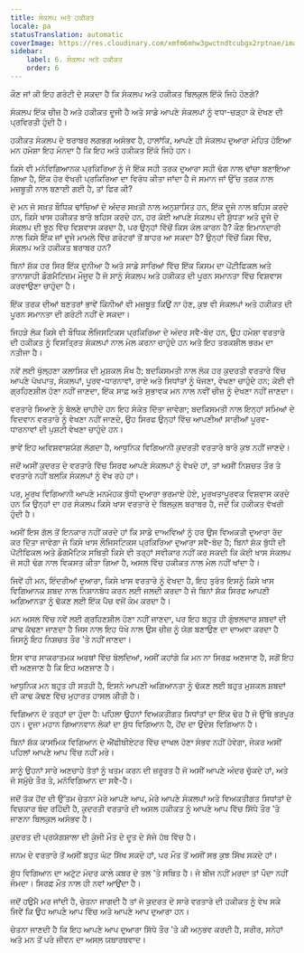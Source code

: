 ```yaml
---
title: ਸੰਕਲਪ ਅਤੇ ਹਕੀਕਤ
locale: pa
statusTranslation: automatic
coverImage: https://res.cloudinary.com/xmfm6mhw3gwctndtcubgx2rptnae/image/upload/v1741354419/small_cover_la_gran_rebelion_28716e29d2.webp
sidebar:
    label: 6. ਸੰਕਲਪ ਅਤੇ ਹਕੀਕਤ
    order: 6
---
```

ਕੌਣ ਜਾਂ ਕੀ ਇਹ ਗਰੰਟੀ ਦੇ ਸਕਦਾ ਹੈ ਕਿ ਸੰਕਲਪ ਅਤੇ ਹਕੀਕਤ ਬਿਲਕੁਲ ਇੱਕੋ ਜਿਹੇ ਹੋਣਗੇ?

ਸੰਕਲਪ ਇੱਕ ਚੀਜ਼ ਹੈ ਅਤੇ ਹਕੀਕਤ ਦੂਜੀ ਹੈ ਅਤੇ ਸਾਡੇ ਆਪਣੇ ਸੰਕਲਪਾਂ ਨੂੰ ਵਧਾ-ਚੜ੍ਹਾ ਕੇ ਦੇਖਣ ਦੀ ਪ੍ਰਵਿਰਤੀ ਹੁੰਦੀ ਹੈ।

ਹਕੀਕਤ ਸੰਕਲਪ ਦੇ ਬਰਾਬਰ ਲਗਭਗ ਅਸੰਭਵ ਹੈ, ਹਾਲਾਂਕਿ, ਆਪਣੇ ਹੀ ਸੰਕਲਪ ਦੁਆਰਾ ਮੋਹਿਤ ਹੋਇਆ ਮਨ ਹਮੇਸ਼ਾ ਇਹ ਮੰਨਦਾ ਹੈ ਕਿ ਇਹ ਅਤੇ ਹਕੀਕਤ ਇੱਕੋ ਜਿਹੇ ਹਨ।

ਕਿਸੇ ਵੀ ਮਨੋਵਿਗਿਆਨਕ ਪ੍ਰਕਿਰਿਆ ਨੂੰ ਜੋ ਇੱਕ ਸਹੀ ਤਰਕ ਦੁਆਰਾ ਸਹੀ ਢੰਗ ਨਾਲ ਢਾਂਚਾ ਬਣਾਇਆ ਗਿਆ ਹੈ, ਇੱਕ ਹੋਰ ਵੱਖਰੀ ਪ੍ਰਕਿਰਿਆ ਦਾ ਵਿਰੋਧ ਕੀਤਾ ਜਾਂਦਾ ਹੈ ਜੋ ਸਮਾਨ ਜਾਂ ਉੱਚ ਤਰਕ ਨਾਲ ਮਜ਼ਬੂਤੀ ਨਾਲ ਬਣਾਈ ਗਈ ਹੈ, ਤਾਂ ਫਿਰ ਕੀ?

ਦੋ ਮਨ ਜੋ ਸਖ਼ਤ ਬੌਧਿਕ ਢਾਂਚਿਆਂ ਦੇ ਅੰਦਰ ਸਖ਼ਤੀ ਨਾਲ ਅਨੁਸ਼ਾਸਿਤ ਹਨ, ਇੱਕ ਦੂਜੇ ਨਾਲ ਬਹਿਸ ਕਰਦੇ ਹਨ, ਕਿਸੇ ਖਾਸ ਹਕੀਕਤ ਬਾਰੇ ਬਹਿਸ ਕਰਦੇ ਹਨ, ਹਰ ਕੋਈ ਆਪਣੇ ਸੰਕਲਪ ਦੀ ਸ਼ੁੱਧਤਾ ਅਤੇ ਦੂਜੇ ਦੇ ਸੰਕਲਪ ਦੀ ਝੂਠ ਵਿੱਚ ਵਿਸ਼ਵਾਸ ਕਰਦਾ ਹੈ, ਪਰ ਉਨ੍ਹਾਂ ਵਿੱਚੋਂ ਕਿਸ ਕੋਲ ਕਾਰਨ ਹੈ? ਕੌਣ ਇਮਾਨਦਾਰੀ ਨਾਲ ਕਿਸੇ ਇੱਕ ਜਾਂ ਦੂਜੇ ਮਾਮਲੇ ਵਿੱਚ ਗਰੰਟਰਾਂ ਤੋਂ ਬਾਹਰ ਆ ਸਕਦਾ ਹੈ? ਉਨ੍ਹਾਂ ਵਿੱਚੋਂ ਕਿਸ ਵਿੱਚ, ਸੰਕਲਪ ਅਤੇ ਹਕੀਕਤ ਬਰਾਬਰ ਹਨ?

ਬਿਨਾਂ ਸ਼ੱਕ ਹਰ ਸਿਰ ਇੱਕ ਦੁਨੀਆ ਹੈ ਅਤੇ ਸਾਡੇ ਸਾਰਿਆਂ ਵਿੱਚ ਇੱਕ ਕਿਸਮ ਦਾ ਪੋਂਟੀਫਿਕਲ ਅਤੇ ਤਾਨਾਸ਼ਾਹੀ ਡੌਗਮੈਟਿਜ਼ਮ ਮੌਜੂਦ ਹੈ ਜੋ ਸਾਨੂੰ ਸੰਕਲਪ ਅਤੇ ਹਕੀਕਤ ਦੀ ਪੂਰਨ ਸਮਾਨਤਾ ਵਿੱਚ ਵਿਸ਼ਵਾਸ ਕਰਵਾਉਣਾ ਚਾਹੁੰਦਾ ਹੈ।

ਇੱਕ ਤਰਕ ਦੀਆਂ ਬਣਤਰਾਂ ਭਾਵੇਂ ਕਿੰਨੀਆਂ ਵੀ ਮਜ਼ਬੂਤ ​​ਕਿਉਂ ਨਾ ਹੋਣ, ਕੁਝ ਵੀ ਸੰਕਲਪਾਂ ਅਤੇ ਹਕੀਕਤ ਦੀ ਪੂਰਨ ਸਮਾਨਤਾ ਦੀ ਗਰੰਟੀ ਨਹੀਂ ਦੇ ਸਕਦਾ।

ਜਿਹੜੇ ਲੋਕ ਕਿਸੇ ਵੀ ਬੌਧਿਕ ਲੌਜਿਸਟਿਕਸ ਪ੍ਰਕਿਰਿਆ ਦੇ ਅੰਦਰ ਸਵੈ-ਬੰਦ ਹਨ, ਉਹ ਹਮੇਸ਼ਾ ਵਰਤਾਰੇ ਦੀ ਹਕੀਕਤ ਨੂੰ ਵਿਸਤ੍ਰਿਤ ਸੰਕਲਪਾਂ ਨਾਲ ਮੇਲ ਕਰਨਾ ਚਾਹੁੰਦੇ ਹਨ ਅਤੇ ਇਹ ਤਰਕਸ਼ੀਲ ਭਰਮ ਦਾ ਨਤੀਜਾ ਹੈ।

ਨਵੇਂ ਲਈ ਖੁੱਲ੍ਹਣਾ ਕਲਾਸਿਕ ਦੀ ਮੁਸ਼ਕਲ ਸੌਖ ਹੈ; ਬਦਕਿਸਮਤੀ ਨਾਲ ਲੋਕ ਹਰ ਕੁਦਰਤੀ ਵਰਤਾਰੇ ਵਿੱਚ ਆਪਣੇ ਪੱਖਪਾਤ, ਸੰਕਲਪਾਂ, ਪੂਰਵ-ਧਾਰਨਾਵਾਂ, ਰਾਏ ਅਤੇ ਸਿਧਾਂਤਾਂ ਨੂੰ ਖੋਜਣਾ, ਵੇਖਣਾ ਚਾਹੁੰਦੇ ਹਨ; ਕੋਈ ਵੀ ਗ੍ਰਹਿਣਸ਼ੀਲ ਹੋਣਾ ਨਹੀਂ ਜਾਣਦਾ, ਇੱਕ ਸਾਫ਼ ਅਤੇ ਸੁਭਾਵਕ ਮਨ ਨਾਲ ਨਵੀਂ ਚੀਜ਼ ਨੂੰ ਦੇਖਣਾ ਨਹੀਂ ਜਾਣਦਾ।

ਵਰਤਾਰੇ ਸਿਆਣੇ ਨੂੰ ਬੋਲਣੇ ਚਾਹੀਦੇ ਹਨ ਇਹ ਸੰਕੇਤ ਦਿੱਤਾ ਜਾਵੇਗਾ; ਬਦਕਿਸਮਤੀ ਨਾਲ ਇਨ੍ਹਾਂ ਸਮਿਆਂ ਦੇ ਵਿਦਵਾਨ ਵਰਤਾਰੇ ਨੂੰ ਵੇਖਣਾ ਨਹੀਂ ਜਾਣਦੇ, ਉਹ ਸਿਰਫ ਉਨ੍ਹਾਂ ਵਿੱਚ ਆਪਣੀਆਂ ਸਾਰੀਆਂ ਪੂਰਵ-ਧਾਰਨਾਵਾਂ ਦੀ ਪੁਸ਼ਟੀ ਵੇਖਣਾ ਚਾਹੁੰਦੇ ਹਨ।

ਭਾਵੇਂ ਇਹ ਅਵਿਸ਼ਵਾਸ਼ਯੋਗ ਲੱਗਦਾ ਹੈ, ਆਧੁਨਿਕ ਵਿਗਿਆਨੀ ਕੁਦਰਤੀ ਵਰਤਾਰੇ ਬਾਰੇ ਕੁਝ ਨਹੀਂ ਜਾਣਦੇ।

ਜਦੋਂ ਅਸੀਂ ਕੁਦਰਤ ਦੇ ਵਰਤਾਰੇ ਵਿੱਚ ਸਿਰਫ ਆਪਣੇ ਸੰਕਲਪਾਂ ਨੂੰ ਵੇਖਦੇ ਹਾਂ, ਤਾਂ ਅਸੀਂ ਨਿਸ਼ਚਤ ਤੌਰ ਤੇ ਵਰਤਾਰੇ ਨਹੀਂ ਬਲਕਿ ਸੰਕਲਪਾਂ ਨੂੰ ਵੇਖ ਰਹੇ ਹਾਂ।

ਪਰ, ਮੂਰਖ ਵਿਗਿਆਨੀ ਆਪਣੇ ਮਨਮੋਹਕ ਬੁੱਧੀ ਦੁਆਰਾ ਭਰਮਾਏ ਹੋਏ, ਮੂਰਖਤਾਪੂਰਵਕ ਵਿਸ਼ਵਾਸ ਕਰਦੇ ਹਨ ਕਿ ਉਨ੍ਹਾਂ ਦਾ ਹਰ ਸੰਕਲਪ ਕਿਸੇ ਖਾਸ ਵਰਤਾਰੇ ਦੇ ਬਿਲਕੁਲ ਬਰਾਬਰ ਹੈ, ਜਦੋਂ ਕਿ ਹਕੀਕਤ ਵੱਖਰੀ ਹੁੰਦੀ ਹੈ।

ਅਸੀਂ ਇਸ ਗੱਲ ਤੋਂ ਇਨਕਾਰ ਨਹੀਂ ਕਰਦੇ ਹਾਂ ਕਿ ਸਾਡੇ ਦਾਅਵਿਆਂ ਨੂੰ ਹਰ ਉਸ ਵਿਅਕਤੀ ਦੁਆਰਾ ਰੱਦ ਕਰ ਦਿੱਤਾ ਜਾਵੇਗਾ ਜੋ ਕਿਸੇ ਖਾਸ ਲੌਜਿਸਟਿਕਸ ਪ੍ਰਕਿਰਿਆ ਦੁਆਰਾ ਸਵੈ-ਬੰਦ ਹੈ; ਬਿਨਾਂ ਸ਼ੱਕ ਬੁੱਧੀ ਦੀ ਪੋਂਟੀਫਿਕਲ ਅਤੇ ਡੌਗਮੈਟਿਕ ਸਥਿਤੀ ਕਿਸੇ ਵੀ ਤਰ੍ਹਾਂ ਸਵੀਕਾਰ ਨਹੀਂ ਕਰ ਸਕਦੀ ਕਿ ਕੋਈ ਖਾਸ ਸੰਕਲਪ ਜੋ ਸਹੀ ਢੰਗ ਨਾਲ ਵਿਕਸਤ ਕੀਤਾ ਗਿਆ ਹੈ, ਅਸਲ ਵਿੱਚ ਹਕੀਕਤ ਨਾਲ ਮੇਲ ਨਹੀਂ ਖਾਂਦਾ ਹੈ।

ਜਿਵੇਂ ਹੀ ਮਨ, ਇੰਦਰੀਆਂ ਦੁਆਰਾ, ਕਿਸੇ ਖਾਸ ਵਰਤਾਰੇ ਨੂੰ ਵੇਖਦਾ ਹੈ, ਇਹ ਤੁਰੰਤ ਇਸਨੂੰ ਕਿਸੇ ਖਾਸ ਵਿਗਿਆਨਕ ਸ਼ਬਦ ਨਾਲ ਨਿਸ਼ਾਨਬੱਧ ਕਰਨ ਲਈ ਜਲਦੀ ਕਰਦਾ ਹੈ ਜੋ ਬਿਨਾਂ ਸ਼ੱਕ ਸਿਰਫ ਆਪਣੀ ਅਗਿਆਨਤਾ ਨੂੰ ਢੱਕਣ ਲਈ ਇੱਕ ਪੈਚ ਵਜੋਂ ਕੰਮ ਕਰਦਾ ਹੈ।

ਮਨ ਅਸਲ ਵਿੱਚ ਨਵੇਂ ਲਈ ਗ੍ਰਹਿਣਸ਼ੀਲ ਹੋਣਾ ਨਹੀਂ ਜਾਣਦਾ, ਪਰ ਇਹ ਬਹੁਤ ਹੀ ਗੁੰਝਲਦਾਰ ਸ਼ਬਦਾਂ ਦੀ ਕਾਢ ਕੱਢਣਾ ਜਾਣਦਾ ਹੈ ਜਿਸ ਨਾਲ ਇਹ ਧੋਖੇ ਨਾਲ ਉਸ ਚੀਜ਼ ਨੂੰ ਯੋਗ ਬਣਾਉਣ ਦਾ ਦਾਅਵਾ ਕਰਦਾ ਹੈ ਜਿਸਨੂੰ ਇਹ ਨਿਸ਼ਚਤ ਤੌਰ 'ਤੇ ਨਹੀਂ ਜਾਣਦਾ।

ਇਸ ਵਾਰ ਸਾਕਰਾਤਮਕ ਅਰਥਾਂ ਵਿੱਚ ਬੋਲਦਿਆਂ, ਅਸੀਂ ਕਹਾਂਗੇ ਕਿ ਮਨ ਨਾ ਸਿਰਫ਼ ਅਣਜਾਣ ਹੈ, ਸਗੋਂ ਇਹ ਵੀ ਅਣਜਾਣ ਹੈ ਕਿ ਇਹ ਅਣਜਾਣ ਹੈ।

ਆਧੁਨਿਕ ਮਨ ਬਹੁਤ ਹੀ ਸਤਹੀ ਹੈ, ਇਸਨੇ ਆਪਣੀ ਅਗਿਆਨਤਾ ਨੂੰ ਢੱਕਣ ਲਈ ਬਹੁਤ ਮੁਸ਼ਕਲ ਸ਼ਬਦਾਂ ਦੀ ਕਾਢ ਕੱਢਣ ਵਿੱਚ ਮੁਹਾਰਤ ਹਾਸਲ ਕੀਤੀ ਹੈ।

ਵਿਗਿਆਨ ਦੋ ਤਰ੍ਹਾਂ ਦਾ ਹੁੰਦਾ ਹੈ: ਪਹਿਲਾ ਉਹਨਾਂ ਵਿਅਕਤੀਗਤ ਸਿਧਾਂਤਾਂ ਦਾ ਇੱਕ ਢੇਰ ਹੈ ਜੋ ਉੱਥੇ ਭਰਪੂਰ ਹਨ। ਦੂਜਾ ਮਹਾਨ ਗਿਆਨਵਾਨ ਲੋਕਾਂ ਦਾ ਸ਼ੁੱਧ ਵਿਗਿਆਨ ਹੈ, ਹੋਂਦ ਦਾ ਉਦੇਸ਼ ਵਿਗਿਆਨ ਹੈ।

ਬਿਨਾਂ ਸ਼ੱਕ ਕਾਸਮਿਕ ਵਿਗਿਆਨ ਦੇ ਐਂਫੀਥੀਏਟਰ ਵਿੱਚ ਦਾਖਲ ਹੋਣਾ ਸੰਭਵ ਨਹੀਂ ਹੋਵੇਗਾ, ਜੇਕਰ ਅਸੀਂ ਪਹਿਲਾਂ ਆਪਣੇ ਆਪ ਵਿੱਚ ਨਹੀਂ ਮਰੇ।

ਸਾਨੂੰ ਉਹਨਾਂ ਸਾਰੇ ਅਣਚਾਹੇ ਤੱਤਾਂ ਨੂੰ ਖਤਮ ਕਰਨ ਦੀ ਜ਼ਰੂਰਤ ਹੈ ਜੋ ਅਸੀਂ ਆਪਣੇ ਅੰਦਰ ਚੁੱਕਦੇ ਹਾਂ, ਅਤੇ ਜੋ ਸਮੁੱਚੇ ਤੌਰ ਤੇ, ਮਨੋਵਿਗਿਆਨ ਦਾ ਸਵੈ-ਹੈ।

ਜਦੋਂ ਤੱਕ ਹੋਂਦ ਦੀ ਉੱਤਮ ਚੇਤਨਾ ਮੇਰੇ ਆਪਣੇ ਆਪ, ਮੇਰੇ ਆਪਣੇ ਸੰਕਲਪਾਂ ਅਤੇ ਵਿਅਕਤੀਗਤ ਸਿਧਾਂਤਾਂ ਦੇ ਵਿਚਕਾਰ ਬੰਦ ਰਹਿੰਦੀ ਹੈ, ਕੁਦਰਤੀ ਵਰਤਾਰੇ ਦੀ ਅਸਲ ਹਕੀਕਤ ਨੂੰ ਆਪਣੇ ਆਪ ਵਿੱਚ ਸਿੱਧੇ ਤੌਰ 'ਤੇ ਜਾਣਨਾ ਬਿਲਕੁਲ ਅਸੰਭਵ ਹੈ।

ਕੁਦਰਤ ਦੀ ਪ੍ਰਯੋਗਸ਼ਾਲਾ ਦੀ ਕੁੰਜੀ ਮੌਤ ਦੇ ਦੂਤ ਦੇ ਸੱਜੇ ਹੱਥ ਵਿੱਚ ਹੈ।

ਜਨਮ ਦੇ ਵਰਤਾਰੇ ਤੋਂ ਅਸੀਂ ਬਹੁਤ ਘੱਟ ਸਿੱਖ ਸਕਦੇ ਹਾਂ, ਪਰ ਮੌਤ ਤੋਂ ਅਸੀਂ ਸਭ ਕੁਝ ਸਿੱਖ ਸਕਦੇ ਹਾਂ।

ਸ਼ੁੱਧ ਵਿਗਿਆਨ ਦਾ ਅਟੁੱਟ ਮੰਦਰ ਕਾਲੇ ਕਬਰ ਦੇ ਤਲ 'ਤੇ ਸਥਿਤ ਹੈ। ਜੇ ਬੀਜ ਨਹੀਂ ਮਰਦਾ ਤਾਂ ਪੌਦਾ ਨਹੀਂ ਜੰਮਦਾ। ਸਿਰਫ਼ ਮੌਤ ਨਾਲ ਹੀ ਨਵਾਂ ਆਉਂਦਾ ਹੈ।

ਜਦੋਂ ਹਉਮੈ ਮਰ ਜਾਂਦੀ ਹੈ, ਚੇਤਨਾ ਜਾਗਦੀ ਹੈ ਤਾਂ ਜੋ ਕੁਦਰਤ ਦੇ ਸਾਰੇ ਵਰਤਾਰੇ ਦੀ ਹਕੀਕਤ ਨੂੰ ਵੇਖ ਸਕੇ ਜਿਵੇਂ ਕਿ ਉਹ ਆਪਣੇ ਆਪ ਵਿੱਚ ਅਤੇ ਆਪਣੇ ਆਪ ਦੁਆਰਾ ਹਨ।

ਚੇਤਨਾ ਜਾਣਦੀ ਹੈ ਕਿ ਇਹ ਆਪਣੇ ਆਪ ਦੁਆਰਾ ਸਿੱਧੇ ਤੌਰ 'ਤੇ ਕੀ ਅਨੁਭਵ ਕਰਦੀ ਹੈ, ਸਰੀਰ, ਸਨੇਹਾਂ ਅਤੇ ਮਨ ਤੋਂ ਪਰੇ ਜੀਵਨ ਦਾ ਅਸਲ ਯਥਾਰਥਵਾਦ।

